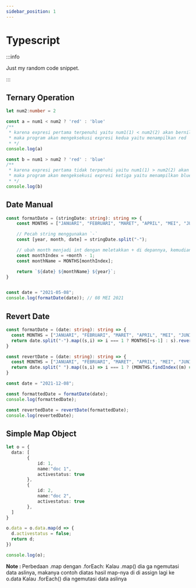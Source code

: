 ```yaml
---
sidebar_position: 1
---
```


# Typescript
:::info

Just my random code snippet.

:::

## Ternary Operation

```ts
let num2:number = 2

const a = num1 < num2 ? 'red' : 'blue'
/** 
 * karena expresi pertama terpenuhi yaitu num1(1) < num2(2) akan bernilai true 
 * maka program akan mengeksekusi expresi kedua yaitu menampilkan red
 * */ 
console.log(a) 

const b = num1 > num2 ? 'red' : 'blue'
/** 
 * karena expresi pertama tidak terpenuhi yaitu num1(1) > num2(2) akan bernilai false 
 * maka program akan mengeksekusi expresi ketiga yaitu menampilkan blue
 * */ 
console.log(b)
```

## Date Manual 
```ts
const formatDate = (stringDate: string): string => {
    const MONTHS = ["JANUARI", "FEBRUARI", "MARET", "APRIL", "MEI", "JUNI", "JULI", "AGUSTUS", "SEPTEMBER", "OKTOBER", "NOVEMBER", "DECEMBER"];

    // Pecah string menggunakan `-`
    const [year, month, date] = stringDate.split("-");

    // ubah month menjadi int dengan meletakkan + di depannya, kemudian dikurangi 1 agar indeksnya sesuai dengan array MONTHS
    const monthIndex = +month - 1;
    const monthName = MONTHS[monthIndex];

    return `${date} ${monthName} ${year}`;
}


const date = "2021-05-08";
console.log(formatDate(date)); // 08 MEI 2021
```

## Revert Date

```ts
const formatDate = (date: string): string => {
  const MONTHS = ["JANUARI", "FEBRUARI", "MARET", "APRIL", "MEI", "JUNI", "JULI", "AGUSTUS", "SEPTEMBER", "OKTOBER", "NOVEMBER", "DESEMBER"];
  return date.split("-").map((s,i) => i === 1 ? MONTHS[+s-1] : s).reverse().join(" ");
}

const revertDate = (date: string): string => {
  const MONTHS = ["JANUARI", "FEBRUARI", "MARET", "APRIL", "MEI", "JUNI", "JULI", "AGUSTUS", "SEPTEMBER", "OKTOBER", "NOVEMBER", "DESEMBER"];
  return date.split(" ").map((s,i) => i === 1 ? (MONTHS.findIndex((m) => s === m) + 1) : s).reverse().join("-");
}

const date = "2021-12-08";

const formattedDate = formatDate(date);
console.log(formattedDate);

const revertedDate = revertDate(formattedDate);
console.log(revertedDate);
```

## Simple Map Object

```ts
let o = {
  data: [
        {
            id: 1,
            name:"doc 1",
            activestatus: true
        },
        {
            id: 2,
            name:"doc 2",
            activestatus: true
        },
  ]
}

o.data = o.data.map(d => {
  d.activestatus = false;
  return d;
})

console.log(o);
```
<b>Note : </b>
Perbedaan .map dengan .forEach:
Kalau .map() dia ga ngemutasi data aslinya, makanya contoh diatas hasil map-nya di di assign lagi ke o.data
Kalau .forEach() dia ngemutasi data aslinya